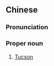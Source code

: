 {{also|图森}}
==Chinese==
{{zh-forms|s=图森}}

===Pronunciation===
{{zh-pron
|m=Túsēn
|c=tou4 sam1
|cat=pn
}}

===Proper noun===
{{zh-proper noun}}

# [[Tucson]]

{{zh-cat|Arizona|Cities}}